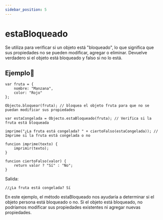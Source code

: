 ```yaml
---
sidebar_position: 5
---
```



# estaBloqueado

Se utiliza para verificar si un objeto está "bloqueado", lo que significa que sus propiedades no se pueden modificar, agregar o eliminar. Devuelve verdadero si el objeto está bloqueado y falso si no lo está.

## Ejemplo📝

```dummy
var fruta = {
    nombre: "Manzana",
    color: "Rojo"
};

Objecto.bloquear(fruta); // bloquea el objeto fruta para que no se puedan modificar sus propiedades

var estaCongelada = Objecto.estaBloqueado(fruta); // Verifica si la fruta está bloqueada

imprime("¿La fruta está congelada? " + ciertoFalso(estaCongelada)); // Imprime si la fruta está congelada o no

funcion imprime(texto) {
    imprimir(texto);
}

funcion ciertoFalso(valor) {
    return valor ? "Sí" : "No";
}
```
Salida:

```dummy
//¿La fruta está congelada? Sí
```

En este ejemplo, el método estaBloqueado nos ayudaría a determinar si el objeto persona está bloqueado o no. Si el objeto está bloqueado, no podríamos modificar sus propiedades existentes ni agregar nuevas propiedades.